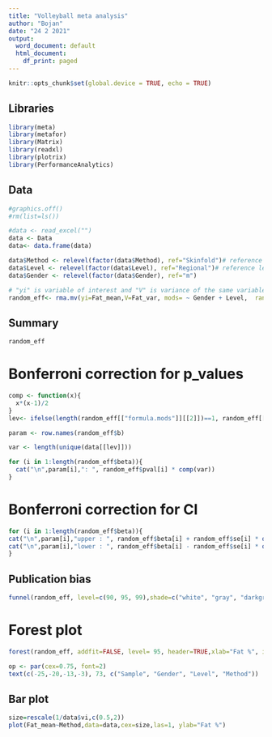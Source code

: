 ---
title: "Volleyball meta analysis"
author: "Bojan"
date: "24 2 2021"
output:
  word_document: default
  html_document:
    df_print: paged
---

```{r setup, include=FALSE}
knitr::opts_chunk$set(global.device = TRUE, echo = TRUE)
```

## Libraries
```{r echo=FALSE, message=FALSE, warning=FALSE}
library(meta)
library(metafor)
library(Matrix)
library(readxl)
library(plotrix)
library(PerformanceAnalytics)
```


## Data

```{r, echo=FALSE}
#graphics.off()
#rm(list=ls())

#data <- read_excel("")
data <- Data
data<- data.frame(data)

data$Method <- relevel(factor(data$Method), ref="Skinfold")# reference level
data$Level <- relevel(factor(data$Level), ref="Regional")# reference level
data$Gender <- relevel(factor(data$Gender), ref="m")

# "yi" is variable of interest and "V" is variance of the same variable. Mods are moderator variables.
random_eff<- rma.mv(yi=Fat_mean,V=Fat_var, mods= ~ Gender + Level,  random = ~ 1 | Studies, data=data, slab=paste(Studies))
```

## Summary


```{r, echo = FALSE}
random_eff
```
# Bonferroni correction for p_values

```{r, echo=FALSE}
comp <- function(x){
  x*(x-1)/2
}
lev<- ifelse(length(random_eff[["formula.mods"]][[2]])==1, random_eff[["formula.mods"]][[2]],random_eff[["formula.mods"]][[2]][[2]])

param <- row.names(random_eff$b)

var <- length(unique(data[[lev]]))

for (i in 1:length(random_eff$beta)){ 
  cat("\n",param[i],": ", random_eff$pval[i] * comp(var))
}
```

# Bonferroni correction for CI
```{r, echo=FALSE}
for (i in 1:length(random_eff$beta)){ 
cat("\n",param[i],"upper : ", random_eff$beta[i] + random_eff$se[i] * qnorm(1-0.05/(2*comp(var))))
cat("\n",param[i],"lower : ", random_eff$beta[i] - random_eff$se[i] * qnorm(1-0.05/(2*comp(var))))
}
```

## Publication bias
```{r, echo=FALSE}
funnel(random_eff, level=c(90, 95, 99),shade=c("white", "gray", "darkgray"), refline=0)
```

# Forest plot
```{r, echo=FALSE, fig.width = 20, fig.height = 15}
forest(random_eff, addfit=FALSE, level= 95, header=TRUE,xlab="Fat %", ilab=cbind(data$n, data$Gender, paste(data$Level), paste(data$Method)), ilab.xpos=c(-25,-20,-13,-3)) # addfit logical to specify whether the summary estimate (for models without moderators) or fitted values (for models with moderators) should be added to the plot 

op <- par(cex=0.75, font=2)
text(c(-25,-20,-13,-3), 73, c("Sample", "Gender", "Level", "Method"))
```

## Bar plot
```{r, echo=FALSE}
size=rescale(1/data$vi,c(0.5,2))
plot(Fat_mean~Method,data=data,cex=size,las=1, ylab="Fat %")
```


